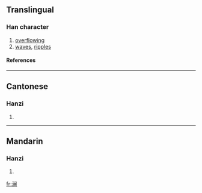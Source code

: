 {{see|瀾}}

==Translingual==
===Han character===
{{Han char|rn=85|rad=水|as=12|sn=15|four=|canj=水中尸田 (ELSW)}}
# [[overflowing]]
# [[wave]]s, [[ripple]]s
====References====
{{Han ref|kx=0652.321|hdz=31747.060|uh=6F9C|ud=28572}}

----
==Cantonese==
===Hanzi===
{{yue-hanzi|jyut=|y=laan4}}
# {{defn|Cantonese}}

----
==Mandarin==
===Hanzi===
{{cmn-hanzi|tra=瀾|pin=[[lán]] (lan2)|wg=lan<sup>2</sup>}}
# {{defn|Mandarin}}

[[fr:澜]]